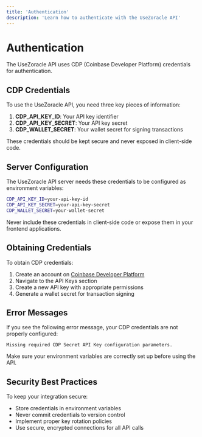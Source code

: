```yaml
---
title: 'Authentication'
description: 'Learn how to authenticate with the UseZoracle API'
---
```


# Authentication

The UseZoracle API uses CDP (Coinbase Developer Platform) credentials for authentication.

## CDP Credentials

To use the UseZoracle API, you need three key pieces of information:

1. **CDP_API_KEY_ID**: Your API key identifier
2. **CDP_API_KEY_SECRET**: Your API key secret
3. **CDP_WALLET_SECRET**: Your wallet secret for signing transactions

These credentials should be kept secure and never exposed in client-side code.

## Server Configuration

The UseZoracle API server needs these credentials to be configured as environment variables:

```bash
CDP_API_KEY_ID=your-api-key-id
CDP_API_KEY_SECRET=your-api-key-secret
CDP_WALLET_SECRET=your-wallet-secret
```

<Warning>
Never include these credentials in client-side code or expose them in your frontend applications.
</Warning>

## Obtaining Credentials

To obtain CDP credentials:

1. Create an account on [Coinbase Developer Platform](https://www.coinbase.com/cloud)
2. Navigate to the API Keys section
3. Create a new API key with appropriate permissions
4. Generate a wallet secret for transaction signing

## Error Messages

If you see the following error message, your CDP credentials are not properly configured:

```
Missing required CDP Secret API Key configuration parameters.
```

Make sure your environment variables are correctly set up before using the API.

## Security Best Practices

To keep your integration secure:

- Store credentials in environment variables
- Never commit credentials to version control
- Implement proper key rotation policies
- Use secure, encrypted connections for all API calls